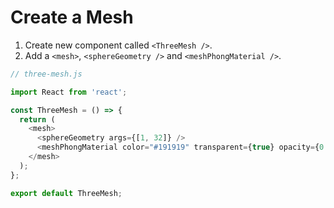 
<Meta title="Tutorial/2. Create a mesh" />

# Create a Mesh

1. Create new component called `<ThreeMesh />`.
2. Add a `<mesh>`, `<sphereGeometry />` and `<meshPhongMaterial />`.

```javascript
// three-mesh.js

import React from 'react';

const ThreeMesh = () => {
  return (
    <mesh>
      <sphereGeometry args={[1, 32]} />
      <meshPhongMaterial color="#191919" transparent={true} opacity={0.8} />
    </mesh>
  );
};

export default ThreeMesh;
```
